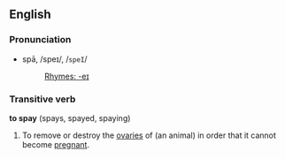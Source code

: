==English==
===Pronunciation===
*spā, /speɪ/, /<tt>speI</tt>/
*:[[Rhymes:English:-eɪ|Rhymes: -eɪ]]

===Transitive verb===
'''to spay''' (spays, spayed, spaying)

#To remove or destroy the [[ovary|ovaries]] of (an animal) in order that it cannot become [[pregnant]].